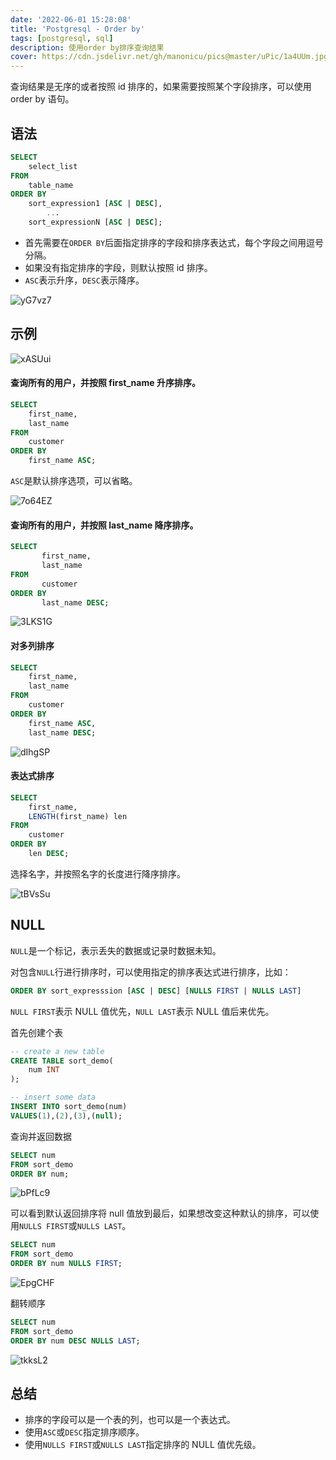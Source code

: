 ```yaml
---
date: '2022-06-01 15:28:08'
title: 'Postgresql - Order by'
tags: [postgresql, sql]
description: 使用order by排序查询结果
cover: https://cdn.jsdelivr.net/gh/manonicu/pics@master/uPic/1a4UUm.jpg
---
```


查询结果是无序的或者按照 id 排序的，如果需要按照某个字段排序，可以使用 order by 语句。

## 语法

```sql
SELECT
	select_list
FROM
	table_name
ORDER BY
	sort_expression1 [ASC | DESC],
        ...
	sort_expressionN [ASC | DESC];
```

- 首先需要在`ORDER BY`后面指定排序的字段和排序表达式，每个字段之间用逗号分隔。
- 如果没有指定排序的字段，则默认按照 id 排序。
- `ASC`表示升序，`DESC`表示降序。

![yG7vz7](https://cdn.jsdelivr.net/gh/manonicu/pics@master/uPic/yG7vz7.jpg)

## 示例

![xASUui](https://cdn.jsdelivr.net/gh/manonicu/pics@master/uPic/xASUui.jpg)

#### 查询所有的用户，并按照 first_name 升序排序。

```sql
SELECT
	first_name,
	last_name
FROM
	customer
ORDER BY
	first_name ASC;
```

`ASC`是默认排序选项，可以省略。

![7o64EZ](https://cdn.jsdelivr.net/gh/manonicu/pics@master/uPic/7o64EZ.jpg)

#### 查询所有的用户，并按照 last_name 降序排序。

```sql
SELECT
       first_name,
       last_name
FROM
       customer
ORDER BY
       last_name DESC;
```

![3LKS1G](https://cdn.jsdelivr.net/gh/manonicu/pics@master/uPic/3LKS1G.jpg)

#### 对多列排序

```sql
SELECT
	first_name,
	last_name
FROM
	customer
ORDER BY
	first_name ASC,
	last_name DESC;
```

![dIhgSP](https://cdn.jsdelivr.net/gh/manonicu/pics@master/uPic/dIhgSP.jpg)

#### 表达式排序

```sql
SELECT
	first_name,
	LENGTH(first_name) len
FROM
	customer
ORDER BY
	len DESC;
```

选择名字，并按照名字的长度进行降序排序。

![tBVsSu](https://cdn.jsdelivr.net/gh/manonicu/pics@master/uPic/tBVsSu.jpg)

## NULL

`NULL`是一个标记，表示丢失的数据或记录时数据未知。

对包含`NULL`行进行排序时，可以使用指定的排序表达式进行排序，比如：

```sql
ORDER BY sort_expresssion [ASC | DESC] [NULLS FIRST | NULLS LAST]
```

`NULL FIRST`表示 NULL 值优先，`NULL LAST`表示 NULL 值后来优先。

首先创建个表

```sql
-- create a new table
CREATE TABLE sort_demo(
	num INT
);

-- insert some data
INSERT INTO sort_demo(num)
VALUES(1),(2),(3),(null);
```

查询并返回数据

```sql
SELECT num
FROM sort_demo
ORDER BY num;
```

![bPfLc9](https://cdn.jsdelivr.net/gh/manonicu/pics@master/uPic/bPfLc9.jpg)

可以看到默认返回排序将 null 值放到最后，如果想改变这种默认的排序，可以使用`NULLS FIRST`或`NULLS LAST`。

```sql
SELECT num
FROM sort_demo
ORDER BY num NULLS FIRST;
```

![EpgCHF](https://cdn.jsdelivr.net/gh/manonicu/pics@master/uPic/EpgCHF.jpg)

翻转顺序

```sql
SELECT num
FROM sort_demo
ORDER BY num DESC NULLS LAST;
```

![tkksL2](https://cdn.jsdelivr.net/gh/manonicu/pics@master/uPic/tkksL2.jpg)

## 总结

- 排序的字段可以是一个表的列，也可以是一个表达式。
- 使用`ASC`或`DESC`指定排序顺序。
- 使用`NULLS FIRST`或`NULLS LAST`指定排序的 NULL 值优先级。
